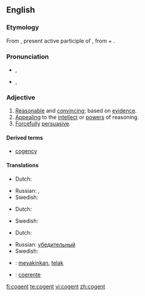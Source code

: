 ==English==

===Etymology===
From {{etyl|la}} {{term|cogens|cōgēns|lang=la}}, present active participle of {{term|cogo|cōgō|drive together, compel|lang=la}}, from {{term|co|cō|lang=la}} + {{term|ago|agō|drive|lang=la}}.

===Pronunciation===
* {{a|UK}} {{IPA|/ˈkəʊdʒn̩t/}}, {{SAMPA|1=/"k@UdZn=t/}}
* {{a|US}} {{IPA|/'koʊdʒn̩t/}}, {{SAMPA|1=/"koUdZn=t/}}

===Adjective===
{{en-adj}}

# [[reasonable|Reasonable]] and [[convincing]]; based on [[evidence]].
# [[Appealing]] to the [[intellect]] or [[power]]s of reasoning.
# [[forcefully|Forcefully]] [[persuasive]].

{{rfex}}

====Derived terms====
* [[cogency]]

====Translations====
{{trans-top|reasonable and convincing; based on evidence}}
* Dutch: {{t|nl|overtuigend}}
{{trans-mid}}
* Russian: {{t+|ru|убедительный|sc=Cyrl}}, {{t+|ru|достоверный|sc=Cyrl}}
* Swedish: {{t|sv|övertygande}}
{{trans-bottom}}

{{trans-top|appealing to the intellect or powers of reasoning}}
* Dutch: {{t|nl|overtuigend}}
{{trans-mid}}
* Swedish: {{t|sv|övertygande}}
{{trans-bottom}}

{{trans-top|forcefully persuasive}}
* Dutch: {{t|nl|overtuigend}}
{{trans-mid}}
* Russian: [[убедительный]]
* Swedish: {{t|sv|övertygande}}
{{trans-bottom}}

{{checktrans-top}}
* {{ttbc|Indonesian}}: [[yakin|meyakinkan]], [[telak]]
{{trans-mid}}
* {{ttbc|Portuguese}}: [[coerente]]
{{trans-bottom}}

[[fi:cogent]]
[[te:cogent]]
[[vi:cogent]]
[[zh:cogent]]